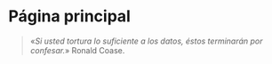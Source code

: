 # Página principal

> «*Si usted tortura lo suficiente a los datos, éstos terminarán por confesar.*» Ronald Coase.
